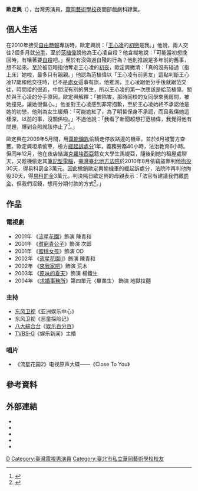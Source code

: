 {{藝人
| 姓名 = 歐定興
| 類型 = 男演員
| 圖片 = Replace this image male.svg
| 圖片尺寸 = 
| 圖片簡介 = 
| 羅馬拼音 = 
| 英文名 = Edward Ou
| 綽號 = 歐弟、歐總
| 國籍 = {{ROC}}
| 民族 =
| 籍貫 =
| 出生日期 = {{Birth_date_and_age|1980|10|16}}
| 出生地點 = {{TWN}}
| 逝世日期 =  
| 逝世地點 = 
| 職業 = [[演員|演員]]
| 教育程度 = [[臺北市私立華岡藝術學校|華岡藝校]]夜間部戲劇科肄業
| 宗教信仰 = 
| 配偶 =
| 音樂類型 = 
| 演奏樂器 = 
| 出身地 = 
| 出道作 = 
| 出道日期 = 
| 代表作 = 
| 活躍年代 = 2001 -2005
| 唱片公司 = 
| 經紀公司 = 
| 網站 = 
| 相關團體 = 
| 獎項 = 
| IMDb = 2430520
}}

'''歐定興'''（{{bd|1980年|10月16日||}}），台灣男演員，[[華岡藝術學校|華岡藝術學校]]夜間部戲劇科肄業。

== 個人生活 ==
在2010年接受[[自由時報|自由時報]]專訪時，歐定興說：「[[王心凌|王心凌]]的[[初戀|初戀]]是我。」他說，兩人交往2個多月就[[分手|分手]]，至於[[范植偉|范植偉]]說他為王心凌自殺？他含糊地說：「可能當初想挽回時，有嚷著要[[自殺|自殺]]吧。」至於有沒做過自殘的行為？他則推說是多年前的舊事，想不起來。至於被范暗指他奪走王心凌的[[初夜|初夜]]，歐定興撇清：「真的沒有碰過（指上床）她啦，最多只有親親。」他認為范植偉以「王心凌有前男友」這點判斷王心凌17歲和他交往時，已不是[[處女|處女]]這事有誤，他推測，王心凌跟他分手後就跟范交往，時間接的很近，中間沒有別的男生，所以王心凌的第一次應該是給范植偉。關於與王心凌的分手原因，歐定興解釋：「被陷害，那時同校的女同學來我房間，被她撞見，讓她很傷心。」他並對王心凌感到非常抱歉，至於王心凌始終不承認他是她的初戀，他則為女生緩頰：「可能她紅了，為了明哲保身不承認，而且我傷她這樣深，以前的事，沒關係啦。」不過他說：「我看了新聞超想打范植偉，我覺得他有問題，爆到合照就該停止了<ref>{{cite news | title = 歐定興︰讓范傷心的就是我 | publisher = 自由時報 | url = http://ent.ltn.com.tw/news/paper/390704 | date = 2010-04-26 | author = 陳尹宗、易慧慈 | accessdate = 2015-09-09 | language = zh-hant | archive-date = 2018-06-30 | archive-url = https://web.archive.org/web/20180630104427/http://ent.ltn.com.tw/news/paper/390704 | dead-url = no }}</ref>。」

歐定興在2009年5月間，用[[萬能鑰匙|萬能鑰匙]]偷騎走停放路邊的機車，並於6月被警方查獲。歐定興坦承偷車，檢方[[緩起訴處分|緩起訴處分]]1年，義務勞務40小時，法治教育6小時。但同年12月，他在夜店結識[[克羅埃西亞|克羅埃西亞]]籍女大學生馬緹亞，隨後到她的租屋處聊天，又趁機偷走其[[筆記型電腦|筆記型電腦]]，[[臺灣臺北地方法院|臺灣臺北地方法院]]於2010年8月依竊盜罪判他[[拘役|拘役]]30天，得易科罰金3萬元。因此撤銷歐定興偷機車的緩起訴處分，法院昨再判他拘役30天，得[[易科罰金|易科罰金]]3萬元。判決隔日歐定興的母親表示：「法官有建議我們繳[[罰金|罰金]]，但我們沒錢，想用分期付款的方式<ref>{{cite news | title = 歐定興偷機車案再判 易科罰金3萬 | publisher = 蘋果日報 | url = http://ent.appledaily.com.tw/enews/article/entertainment/20101012/32877993 | date = 2010-10-12 | author = 丁牧群、劉曉君 | accessdate = 2015-09-10 | language = zh-hant | archive-date = 2016-03-08 | archive-url = https://web.archive.org/web/20160308045515/http://ent.appledaily.com.tw/enews/article/entertainment/20101012/32877993/ | dead-url = no }}</ref>。」

== 作品 ==
=== 電視劇 ===
* 2001年 《[[流星花園_(台灣電視劇)|流星花園]]》飾演 陳青和
* 2001年 《[[貧窮貴公子_(台灣電視劇)|貧窮貴公子]]》飾演 次郎
* 2001年 《[[蜜桃女孩|蜜桃女孩]]》飾演 OD
* 2002年 《[[流星花園_(台灣電視劇)|流星花園Ⅱ]]》飾演 陳青和
* 2002年 《[[來我家吧|來我家吧]]》飾演 荒木
* 2003年 《[[原味的夏天|原味的夏天]]》飾演 楊鐵生
* 2004年 《[[求婚事務所|求婚事務所]]》第四單元〈畢業生〉 飾演 地獄拉麵

=== 主持 ===
* [[东风卫视|东风卫视]]《亚洲娱乐中心》
* 东风卫视《恶童探险记》
* [[八大綜合台|八大綜合台]]《[[娱乐百分百|娱乐百分百]]》
* [[TVBS-G|TVBS-G]]《娱乐新闻》主播

=== 唱片 ===
* 《流星花园2》电视原声大碟——《Close To You》

== 參考資料 ==
{{Reflist}}

==外部連結==
*{{facebook page|%E6%AD%90%E7%91%8B%E8%AB%BA-Edward-%E6%B5%81%E6%98%9F%E8%8A%B1%E5%9C%92%E6%B8%85%E6%B2%B3%E7%9A%84%E6%BA%AB%E6%9A%96%E7%9A%84%E5%AE%B6-410240449095204/|歐定興Edward}}
*{{Sinaweibo|2740914322}}
* {{imdb name|2430520}}{{en}}
* {{douban people}}
* {{Mtime people|1289511}}

[[Category:歐姓|D]]
[[Category:臺灣電視男演員|Category:臺灣電視男演員]]
[[Category:臺北市私立華岡藝術學校校友|Category:臺北市私立華岡藝術學校校友]]